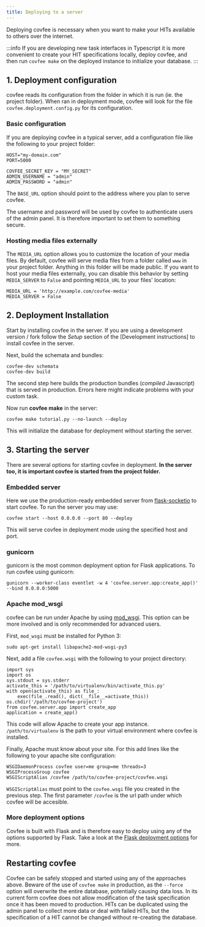 ```yaml
---
title: Deploying to a server
---
```


Deploying covfee is necessary when you want to make your HITs available to others over the internet.

:::info
If you are developing new task interfaces in Typescript it is more convenient to create your HIT specifications locally, deploy covfee, and then run `covfee make` on the deployed instance to initialize your database.
:::

## 1. Deployment configuration

covfee reads its configuration from the folder in which it is run (ie. the project folder). When ran in deployment mode, covfee will look for the file `covfee.deployment.config.py` for its configuration.

### Basic configuration

If you are deploying covfee in a typical server, add a configuration file like the following to your project folder:

```
HOST="my-domain.com"
PORT=5000

COVFEE_SECRET_KEY = "MY_SECRET"
ADMIN_USERNAME = "admin"
ADMIN_PASSWORD = "admin"
```

The `BASE_URL` option should point to the address where you plan to serve covfee.

The username and password will be used by covfee to authenticate users of the admin panel. It is therefore important to set them to something secure.

### Hosting media files externally

The `MEDIA_URL` option allows you to customize the location of your media files. By default, covfee will serve media files from a folder called `www` in your project folder. Anything in this folder will be made public. If you want to host your media files externally, you can disable this behavior by setting `MEDIA_SERVER` to `False` and pointing `MEDIA_URL` to your files' location:

```
MEDIA_URL = 'http://example.com/covfee-media'
MEDIA_SERVER = False
```

## 2. Deployment Installation

Start by installing covfee in the server. If you are using a development version / fork follow the _Setup_ section of the [Development instructions] to install covfee in the server.

Next, build the schemata and bundles:

```
covfee-dev schemata
covfee-dev build
```

The second step here builds the production bundles (_compiled_ Javascript) that is served in production. Errors here might indicate problems with your custom task.

Now run **covfee make** in the server:

```
covfee make tutorial.py --no-launch --deploy
```

This will initialize the database for deployment without starting the server.

## 3. Starting the server

There are several options for starting covfee in deployment. **In the server too, it is important covfee is started from the project folder.**

### Embedded server

Here we use the production-ready embedded server from [flask-socketio](https://flask-socketio.readthedocs.io/en/latest/deployment.html) to start covfee. To run the server you may use:

```
covfee start --host 0.0.0.0 --port 80 --deploy
```

This will serve covfee in deployment mode using the specified host and port.

### gunicorn

gunicorn is the most common deployment option for Flask applications. To run covfee using gunicorn:

```
gunicorn --worker-class eventlet -w 4 'covfee.server.app:create_app()' --bind 0.0.0.0:5000
```

### Apache mod_wsgi

covfee can be run under Apache by using [mod_wsgi](https://modwsgi.readthedocs.io/en/master/). This option can be more involved and is only recommended for advanced users.

First, `mod_wsgi` must be installed for Python 3:

```
sudo apt-get install libapache2-mod-wsgi-py3
```

Next, add a file `covfee.wsgi` with the following to your project directory:

```
import sys
import os
sys.stdout = sys.stderr
activate_this = '/path/to/virtualenv/bin/activate_this.py'
with open(activate_this) as file_:
    exec(file_.read(), dict(__file__=activate_this))
os.chdir('/path/to/covfee-project')
from covfee.server.app import create_app
application = create_app()
```

This code will allow Apache to create your app instance. `/path/to/virtualenv` is the path to your virtual environment where covfee is installed.

Finally, Apache must know about your site. For this add lines like the following to your apache site configuration:

```
WSGIDaemonProcess covfee user=me group=me threads=3
WSGIProcessGroup covfee
WSGIScriptAlias /covfee /path/to/covfee-project/covfee.wsgi
```

`WSGIScriptAlias` must point to the `covfee.wsgi` file you created in the previous step. The first parameter `/covfee` is the url path under which covfee will be accesible.

### More deployment options

Covfee is built with Flask and is therefore easy to deploy using any of the options supported by Flask. Take a look at the [Flask deployment options](https://flask.palletsprojects.com/en/1.1.x/deploying/) for more.

## Restarting covfee

Covfee can be safely stopped and started using any of the approaches above. Beware of the use of `covfee make` in production, as the `--force` option will overwrite the entire database, potentially causing data loss.
In its current form covfee does not allow modification of the task specification once it has been moved to production. HITs can be duplicated using the admin panel to collect more data or deal with failed HITs, but the specification of a HIT cannot be changed without re-creating the database.
